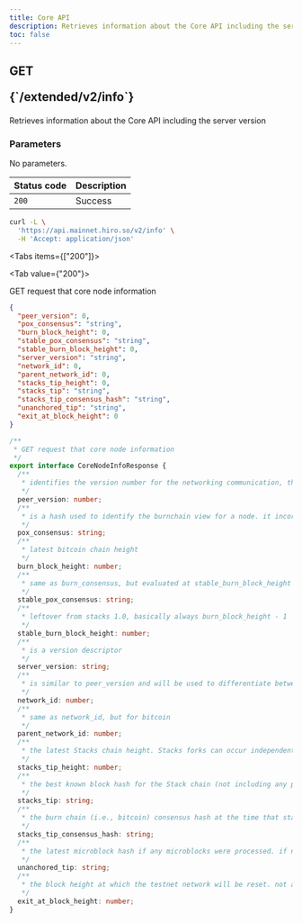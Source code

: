 ```yaml
---
title: Core API
description: Retrieves information about the Core API including the server version
toc: false
---
```



<Root>

<API>

<div className='flex-1'>

<h2 className="not-prose mb-2 inline-flex items-center gap-3 font-mono">
  <div className="rounded-lg border px-1 py-0.5 text-xs font-medium border-green-400/50 bg-green-400/20 text-green-600 dark:text-green-400">
    GET
  </div>
  <p className="text-xs">{`/extended/v2/info`}</p>
</h2>

Retrieves information about the Core API including the server version

### Parameters

No parameters.

| Status code | Description |
| :---------- | :---------- |
| `200`       | Success     |

</div>

<APIExample>

```bash title="curl"
curl -L \
  'https://api.mainnet.hiro.so/v2/info' \
  -H 'Accept: application/json'
```

<Tabs items={["200"]}>

<Tab value={"200"}>

GET request that core node information

```json title="Example Response"
{
  "peer_version": 0,
  "pox_consensus": "string",
  "burn_block_height": 0,
  "stable_pox_consensus": "string",
  "stable_burn_block_height": 0,
  "server_version": "string",
  "network_id": 0,
  "parent_network_id": 0,
  "stacks_tip_height": 0,
  "stacks_tip": "string",
  "stacks_tip_consensus_hash": "string",
  "unanchored_tip": "string",
  "exit_at_block_height": 0
}
```

<Accordions>

<Accordion title="Typescript Definition">

```ts
/**
 * GET request that core node information
 */
export interface CoreNodeInfoResponse {
  /**
   * identifies the version number for the networking communication, this should not change while a node is running, and will only change if there's an upgrade
   */
  peer_version: number;
  /**
   * is a hash used to identify the burnchain view for a node. it incorporates bitcoin chain information and PoX information. nodes that disagree on this value will appear to each other as forks. this value will change after every block
   */
  pox_consensus: string;
  /**
   * latest bitcoin chain height
   */
  burn_block_height: number;
  /**
   * same as burn_consensus, but evaluated at stable_burn_block_height
   */
  stable_pox_consensus: string;
  /**
   * leftover from stacks 1.0, basically always burn_block_height - 1
   */
  stable_burn_block_height: number;
  /**
   * is a version descriptor
   */
  server_version: string;
  /**
   * is similar to peer_version and will be used to differentiate between different testnets. this value will be different between mainnet and testnet. once launched, this value will not change
   */
  network_id: number;
  /**
   * same as network_id, but for bitcoin
   */
  parent_network_id: number;
  /**
   * the latest Stacks chain height. Stacks forks can occur independent of the Bitcoin chain, that height doesn't increase 1-to-1 with the Bitcoin height
   */
  stacks_tip_height: number;
  /**
   * the best known block hash for the Stack chain (not including any pending microblocks)
   */
  stacks_tip: string;
  /**
   * the burn chain (i.e., bitcoin) consensus hash at the time that stacks_tip was mined
   */
  stacks_tip_consensus_hash: string;
  /**
   * the latest microblock hash if any microblocks were processed. if no microblock has been processed for the current block, a 000.., hex array is returned
   */
  unanchored_tip: string;
  /**
   * the block height at which the testnet network will be reset. not applicable for mainnet
   */
  exit_at_block_height: number;
}

```

</Accordion>

</Accordions>

</Tab>

</Tabs>

</APIExample>

</API>

</Root>